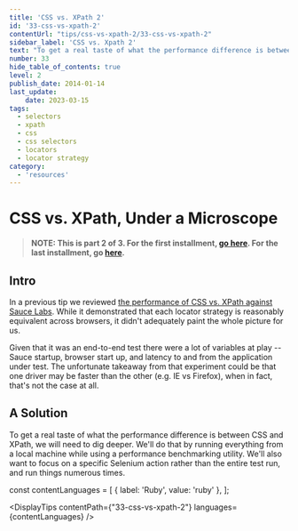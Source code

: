 ```yaml
---
title: 'CSS vs. XPath 2'
id: '33-css-vs-xpath-2'
contentUrl: "tips/css-vs-xpath-2/33-css-vs-xpath-2"
sidebar_label: 'CSS vs. Xpath 2'
text: "To get a real taste of what the performance difference is between CSS and XPath, we will need to dig deeper. We'll do that by running everything from a local machine while using a performance benchmarking utility."
number: 33
hide_table_of_contents: true
level: 2
publish_date: 2014-01-14
last_update:
    date: 2023-03-15
tags:
  - selectors
  - xpath
  - css
  - css selectors
  - locators
  - locator strategy
category:
  - 'resources'
---
```


# CSS vs. XPath, Under a Microscope

>**NOTE: This is part 2 of 3. For the first installment,
> [go here](https://elementalselenium.com/docs/css-vs-xpath/32-css-vs-xpath).
> For the last installment, go [here](https://elementalselenium.com/docs/xpath-vs-css-revisited-2/34-xpath-vs-css-revisited-2).**

## Intro

In a previous tip we reviewed [the performance of CSS vs. XPath against Sauce Labs](https://elementalselenium.com/docs/css-vs-xpath/32-css-vs-xpath).
While it demonstrated that each locator strategy is reasonably equivalent across browsers, it didn't adequately paint
the whole picture for us.

Given that it was an end-to-end test there were a lot of variables at play -- Sauce startup, browser start up, and
latency to and from the application under test. The unfortunate takeaway from that experiment could be that one driver
may be faster than the other (e.g. IE vs Firefox), when in fact, that's not the case at all.

## A Solution

To get a real taste of what the performance difference is between CSS and XPath, we will need to dig deeper. We'll do
that by running everything from a local machine while using a performance benchmarking utility. We'll also want to
focus on a specific Selenium action rather than the entire test run, and run things numerous times.


const contentLanguages = [
    { label: 'Ruby', value: 'ruby' },
];

<DisplayTips contentPath={"33-css-vs-xpath-2"} languages={contentLanguages} />
